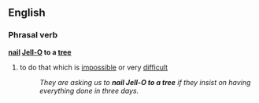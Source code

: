==English==
===Phrasal verb===
'''[[nail]] [[Jell-O]] to a [[tree]]'''
# {{slang}} to do that which is [[impossible]] or very [[difficult]]
#:''They are asking us to '''nail Jell-O to a tree''' if they insist on having everything done in three days.''